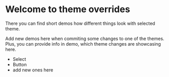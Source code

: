 
<Meta title="Makeen UI-Kit/Theme demo/Intro" />

# Welcome to theme overrides

There you can find short demos how different things look with selected theme.

Add new demos here when commiting some changes to one of the themes. Plus, you can provide info in demo, which theme changes are showcasing here.

- <LinkTo kind="makeen-ui-kit-theme-demo-select">Select</LinkTo>
- <LinkTo kind="makeen-ui-kit-theme-demo-button">Button</LinkTo>
- add new ones here

